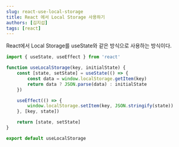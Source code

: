 ```yaml
---
slug: react-use-local-storage
title: React 에서 Local Storage 사용하기
authors: [김지섭]
tags: [react]
---
```


React에서 Local Storage를 useState와 같은 방식으로 사용하는 방식이다.

<!--truncate-->

```js
import { useState, useEffect } from 'react'

function useLocalStorage(key, initialState) {
	const [state, setState] = useState(() => {
		const data = window.localStorage.getItem(key)
		return data ? JSON.parse(data) : initialState
	})

	useEffect(() => {
		window.localStorage.setItem(key, JSON.stringify(state))
	}, [key, state])

	return [state, setState]
}

export default useLocalStorage
```

